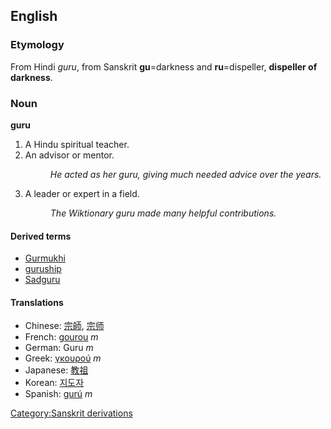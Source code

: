 ==English==
===Etymology===
From Hindi ''guru'', from Sanskrit '''gu'''=darkness and '''ru'''=dispeller, '''dispeller of darkness'''.

===Noun===
'''guru''' 
#A Hindu spiritual teacher.
#An advisor or mentor.
#:''He acted as her guru, giving much needed advice over the years.''
#A leader or expert in a field.
#:''The Wiktionary guru made many helpful contributions.''
====Derived terms====
*[[Gurmukhi]]<!-- script of the punjabi language -->
*[[guruship]]
*[[Sadguru]]

====Translations====
*Chinese: [[宗師]], [[宗师]]
*French: [[gourou]] ''m''
*German: Guru ''m''
*Greek:  [[γκουρού]] ''m''
*Japanese: [[教祖]]
*Korean: [[지도자]]
*Spanish: [[gurú]] ''m''
[[Category:Sanskrit derivations]]